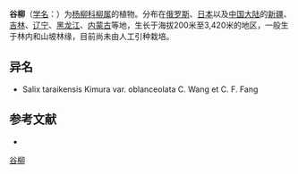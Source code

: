 {{Speciesbox
| name = 谷柳
| status = 
| status_system = 
| image =
| genus = Salix
| species = taraikensis
| authority = Kimura
| subdivision_ranks =[[变种|变种]]
| subdivision =
* 谷柳 ''S. t.'' var. ''taraikensis''
* [[宽叶谷柳|宽叶谷柳]] ''S. t.'' var. ''latifolia''
}}

'''谷柳'''（[[学名|学名]]：{{lang|la|''Salix taraikensis''}}）为[[杨柳科|杨柳科]][[柳属|柳属]]的植物。分布在[[俄罗斯|俄罗斯]]、[[日本|日本]]以及[[中国大陆|中国大陆]]的[[新疆|新疆]]、[[吉林|吉林]]、[[辽宁|辽宁]]、[[黑龙江|黑龙江]]、[[内蒙古|内蒙古]]等地，生长于海拔200米至3,420米的地区，一般生于林内和山坡林缘，目前尚未由人工引种栽培。

== 异名 ==
* Salix taraikensis Kimura var. oblanceolata C. Wang et C. F. Fang

== 参考文献 ==
<div class="references-small">
* {{cite web| url =http://www.bioinfo.cn/db05/KmzwSpecies.php?action=view&id=20277| title =谷柳（原变种）| work =《中国高等植物数据库全库》| publisher =中国科学院微生物研究所| author =昆明植物研究所| accessdate =2009-02-25| deadurl =yes| archiveurl =https://web.archive.org/web/20160305092436/http://www.bioinfo.cn/db05/KmzwSpecies.php?action=view&id=20277| archivedate =2016-03-05}}
</div>
{{Taxonbar|from=Q7404927}}

[[Category:柳属|谷柳]]


{{植物小作品}}